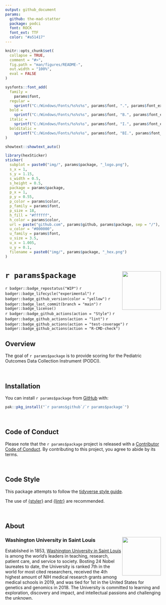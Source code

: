 ```yaml
---
output: github_document
params:
  github: the-mad-statter
  package: podci
  font: ROCK
  font_ext: TTF
  color: "#a51417"
---
```


<!-- README.md is generated from README.Rmd. Please edit that file -->

```r
knitr::opts_chunk$set(
  collapse = TRUE,
  comment = "#>",
  fig.path = "man/figures/README-",
  out.width = "100%",
  eval = FALSE
)
```

```r
sysfonts::font_add(
  family =
    params$font,
  regular =
    sprintf("C:/Windows/Fonts/%s%s%s", params$font, ".", params$font_ext),
  bold =
    sprintf("C:/Windows/Fonts/%s%s%s", params$font, "B.", params$font_ext),
  italic =
    sprintf("C:/Windows/Fonts/%s%s%s", params$font, "I.", params$font_ext),
  bolditalic =
    sprintf("C:/Windows/Fonts/%s%s%s", params$font, "BI.", params$font_ext)
)

showtext::showtext_auto()

library(hexSticker)
sticker(
  subplot = paste0("img/", params$package, "_logo.png"),
  s_x = 1,
  s_y = 1.15,
  s_width = 0.5,
  s_height = 0.5,
  package = params$package,
  p_x = 1,
  p_y = 0.55,
  p_color = params$color,
  p_family = params$font,
  p_size = 18,
  h_fill = "#ffffff",
  h_color = params$color,
  url = paste("github.com", params$github, params$package, sep = "/"),
  u_color = "#000000",
  u_family = params$font,
  u_size = 3.5,
  u_x = 1.005,
  u_y = 0.1,
  filename = paste0("img/", params$package, "_hex.png")
)
```

# `r params$package` <img src="img/`r params$package`_hex.png" align="right" width="125px" />

<!-- badges: start -->
`r badger::badge_repostatus("WIP")`
`r badger::badge_lifecycle("experimental")`
`r badger::badge_github_version(color = "yellow")`
`r badger::badge_last_commit(branch = "main")`
`r badger::badge_license()`
<br />
`r badger::badge_github_actions(action = "Style")`
`r badger::badge_github_actions(action = "lint")`
`r badger::badge_github_actions(action = "test-coverage")`
`r badger::badge_github_actions(action = "R-CMD-check")`
<!-- badges: end -->

## Overview

The goal of ``r params$package`` is to provide scoring for the Pediatric Outcomes Data Collection Instrument (PODCI).

<br />

## Installation

You can install ``r params$package`` from [GitHub](https://github.com/`r params$github`/`r params$package`) with:

```r
pak::pkg_install("`r params$github`/`r params$package`")
```

<br />

## Code of Conduct

Please note that the `r params$package` project is released with a [Contributor Code of Conduct](https://contributor-covenant.org/version/2/0/CODE_OF_CONDUCT.html). By contributing to this project, you agree to abide by its terms.

<br />

## Code Style

This package attempts to follow the [tidyverse style guide](https://style.tidyverse.org/index.html).

The use of [{styler}](https://github.com/r-lib/styler) and [{lintr}](https://github.com/r-lib/lintr) are recommended.

<br />

## About

### Washington University in Saint Louis <img src="img/brookings_seal.png" align="right" width="125px"/>

Established in 1853, [Washington University in Saint Louis](https://www.wustl.edu) is among the world's leaders in teaching, research, patient care, and service to society. Bosting 24 Nobel laureates to date, the University is ranked 7th in the world for most cited researchers, received the 4th highest amount of NIH medical research grants among medical schools in 2019, and was tied for 1st in the United States for genetics and genomics in 2018. The University is committed to learning and exploration, discovery and impact, and intellectual passions and challenging the unknown.
